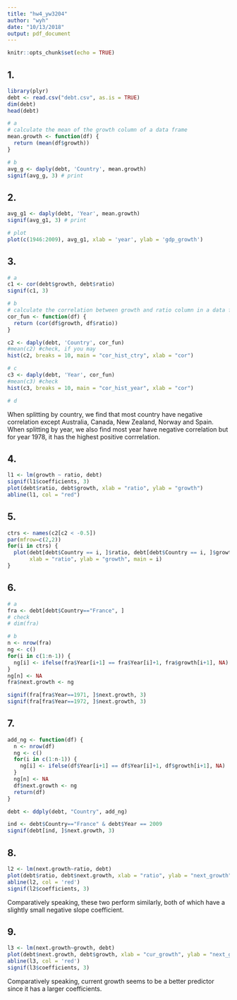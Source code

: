 ```yaml
---
title: "hw4_yw3204"
author: "wyh"
date: "10/13/2018"
output: pdf_document
---
```


```r
knitr::opts_chunk$set(echo = TRUE)
```

## 1.
```r
library(plyr)
debt <- read.csv("debt.csv", as.is = TRUE)
dim(debt)
head(debt)

# a 
# calculate the mean of the growth column of a data frame
mean.growth <- function(df) {
  return (mean(df$growth))
}

# b
avg_g <- daply(debt, 'Country', mean.growth)
signif(avg_g, 3) # print
```

## 2.
```r
avg_g1 <- daply(debt, 'Year', mean.growth)
signif(avg_g1, 3) # print

# plot
plot(c(1946:2009), avg_g1, xlab = 'year', ylab = 'gdp_growth')
```

## 3.
```r
# a
c1 <- cor(debt$growth, debt$ratio)
signif(c1, 3)

# b
# calculate the correlation between growth and ratio column in a data frame
cor_fun <- function(df) {
  return (cor(df$growth, df$ratio))
}

c2 <- daply(debt, 'Country', cor_fun)
#mean(c2) #check, if you may
hist(c2, breaks = 10, main = "cor_hist_ctry", xlab = "cor")

# c
c3 <- daply(debt, 'Year', cor_fun)
#mean(c3) #check
hist(c3, breaks = 10, main = "cor_hist_year", xlab = "cor")

# d
```
When splitting by country, we find that most country have negative correlation except Australia, Canada, New Zealand, Norway and Spain.
When splitting by year, we also find most year have negative correlation but for year 1978, it has the highest positive corrrelation.

## 4.
```r
l1 <- lm(growth ~ ratio, debt)
signif(l1$coefficients, 3)
plot(debt$ratio, debt$growth, xlab = "ratio", ylab = "growth")
abline(l1, col = "red")
```

## 5.
```r
ctrs <- names(c2[c2 < -0.5])
par(mfrow=c(2,2))
for(i in ctrs) {
  plot(debt[debt$Country == i, ]$ratio, debt[debt$Country == i, ]$growth, 
       xlab = "ratio", ylab = "growth", main = i)
}
```

## 6.
```r
# a
fra <- debt[debt$Country=="France", ]
# check
# dim(fra)

# b
n <- nrow(fra)
ng <- c()
for(i in c(1:n-1)) {
  ng[i] <- ifelse(fra$Year[i+1] == fra$Year[i]+1, fra$growth[i+1], NA)
}
ng[n] <- NA
fra$next.growth <- ng

signif(fra[fra$Year==1971, ]$next.growth, 3)
signif(fra[fra$Year==1972, ]$next.growth, 3)
```

## 7.
```r
add_ng <- function(df) {
  n <- nrow(df)
  ng <- c()
  for(i in c(1:n-1)) {
    ng[i] <- ifelse(df$Year[i+1] == df$Year[i]+1, df$growth[i+1], NA)
  }
  ng[n] <- NA
  df$next.growth <- ng
  return(df)
}

debt <- ddply(debt, "Country", add_ng)

ind <- debt$Country=="France" & debt$Year == 2009
signif(debt[ind, ]$next.growth, 3)
```

## 8.
```r
l2 <- lm(next.growth~ratio, debt)
plot(debt$ratio, debt$next.growth, xlab = "ratio", ylab = "next_growth")
abline(l2, col = 'red')
signif(l2$coefficients, 3)
```
Comparatively speaking, these two perform similarly, both of which have a slightly small negative slope coefficient.

## 9.
```r
l3 <- lm(next.growth~growth, debt)
plot(debt$next.growth, debt$growth, xlab = "cur_growth", ylab = "next_growth")
abline(l3, col = 'red')
signif(l3$coefficients, 3)
```
Comparatively speaking, current growth seems to be a better predictor since it has a larger coefficients.











